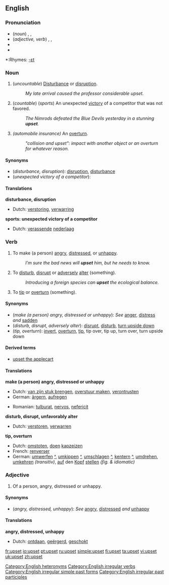 ==English==

===Pronunciation===
*(''noun'') {{AHD|ŭpʹsĕt}}, {{IPA|/ˈʌpsεt/}}, {{SAMPA|/"VpsEt/}}
*(''adjective, verb'') {{AHD|ŭpsĕtʹ}}, {{IPA|/ʌpˈsεt/}}, {{SAMPA|/Vp"sEt/}}
*{{audio|en-us-upset-noun.ogg|Audio (US), noun}}
*{{audio|en-us-upset-verb-adj.ogg|Audio (US), verb/adjective}}
[[Category:English heteronyms]]
*:Rhymes: [[Rhymes:English:-ɛt|-ɛt]]

===Noun===
{{en-noun|s|-}}

#(''uncountable'') [[disturbance|Disturbance]] or [[disruption]].
#: ''My late arrival caused the professor considerable upset.''
#(''countable'') (''sports'') An unexpected [[victory]] of a competitor that was not favored.
#:''The Nimrods defeated the Blue Devils yesterday in a stunning '''upset'''.''
#''(automobile insurance)'' An [[overturn]].
#: ''"collision and upset": impact with another object or an overturn for whatever reason.''

====Synonyms====
*(''disturbance, disruption''): [[disruption]], [[disturbance]]
*(''unexpected victory of a competitor''):
 
====Translations====
'''disturbance, disruption'''
{{top}}
*Dutch: [[verstoring]], [[verwarring]]
{{mid}}
{{bottom}}

'''sports: unexpected victory of a competitor'''
{{top}}
*Dutch: [[verassend]]e [[nederlaag]]
{{mid}}
{{bottom}}

===Verb===
{{en-verb|upsets|upsetting|upset|upsetting}}

#{{transitive}} To make (a person) [[angry]], [[distressed]], or [[unhappy]].
#:''I’m sure the bad news will '''upset''' him, but he needs to know.''
#{{transitive}} To [[disturb]], [[disrupt]] or [[adversely]] [[alter]] (something).
#:''Introducing a foreign species can '''upset''' the ecological balance.''
#{{transitive}} To [[tip]] or [[overturn]] (something).

====Synonyms====
*(''make (a person) angry, distressed or unhappy''): ''See'' [[anger]], [[distress]] ''and'' [[sadden]]
*(''disturb, disrupt, adversely alter''): [[disrupt]], [[disturb]], [[turn upside down]]
*(''tip, overturn''): [[invert]], [[overturn]], [[tip]], tip over, tip up, turn over, turn upside down

====Derived terms====
*[[upset the applecart]]

====Translations====

'''make (a person) angry, distressed or unhappy'''
{{top}}
*Dutch: [[van zijn stuk brengen]], [[overstuur maken]], [[verontrusten]]
*German: [[ärgern]], [[aufregen]]
{{mid}}
*Romanian: [[tulburat]], [[nervos]], [[nefericit]]
{{bottom}}

'''disturb, disrupt, unfavorably alter'''
{{top}}
*Dutch: [[verstoren]], [[verwarren]]
{{mid}}
{{bottom}}

'''tip, overturn'''
{{top}}
*Dutch: [[omstoten]], [[doen]] [[kapzeizen]]
*French: [[renverser]]
*German: [[umwerfen]] [[:de:umwerfen|^]], [[umkippen]] [[:de:umkippen|^]], [[umschlagen]] [[:de:umschlagen|^]], [[kentern]] [[:de:kentern|^]], [[umdrehen]], [[umkehren]] ''(transitiv)'', [[auf]] den [[Kopf]] [[stellen]] ''(fig. & idiomatic)''
{{mid}}
{{bottom}}

[[Category:English irregular verbs]]
[[Category:English irregular simple past forms]]
[[Category:English irregular past participles]]

===Adjective===
{{en-adj-more}}

# Of a person, angry, distressed or unhappy.

====Synonyms====
*(''angry, distressed, unhappy''): ''See'' [[angry]], [[distressed]] ''and'' [[unhappy]]

====Translations====
'''angry, distressed, unhappy'''
{{top}}
*Dutch: [[ontdaan]], [[geërgerd]], [[geschokt]]
{{mid}}
{{bottom}}

[[fr:upset]]
[[io:upset]]
[[pt:upset]]
[[ru:upset]]
[[simple:upset]]
[[fi:upset]]
[[ta:upset]]
[[vi:upset]]
[[uk:upset]]
[[zh:upset]]